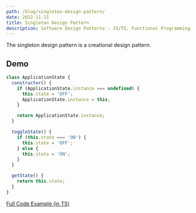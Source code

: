 ```yaml
---
path: /blog/singleton-design-pattern/
date: 2022-11-11
title: Singleton Design Pattern
description: Software Design Patterns - JS/TS, Functional Programming
---
```


The singleton design pattern is a creational design pattern.

## Demo

<StateSingleton />

```javascript
class ApplicationState {
  constructor() {
    if (ApplicationState.instance === undefined) {
      this.state = 'OFF';
      ApplicationState.instance = this;
    }

    return ApplicationState.instance;
  }

  toggleState() {
    if (this.state === 'ON') {
      this.state = 'OFF';
    } else {
      this.state = 'ON';
    }
  }

  getState() {
    return this.state;
  }
}
```

[Full Code Example (in TS)](https://github.com/albho/albert/tree/main/src/components/demos/state_singleton.tsx)
